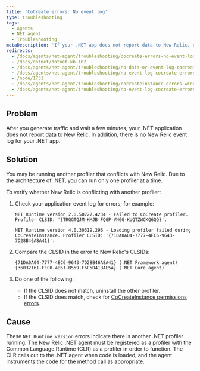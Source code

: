 ```yaml
---
title: 'CoCreate errors: No event log'
type: troubleshooting
tags:
  - Agents
  - NET agent
  - Troubleshooting
metaDescription: 'If your .NET app does not report data to New Relic, or if it does not have an event log, check for profiler conflicts.'
redirects:
  - /docs/agents/net-agent/troubleshooting/cocreate-errors-no-event-log
  - /docs/dotnet/dotnet-kb-102
  - /docs/agents/net-agent/troubleshooting/no-data-or-event-log-cocreate-errors
  - /docs/agents/net-agent/troubleshooting/no-event-log-cocreate-errors
  - /node/1731
  - /docs/agents/net-agent/troubleshooting/cocreateinstance-errors-windows-application-event-logs-net
  - /docs/agents/net-agent/troubleshooting/no-event-log-cocreate-errors-net
---
```


## Problem

After you generate traffic and wait a few minutes, your .NET application does not report data to New Relic. In addition, there is no New Relic event log for your .NET app.

## Solution

You may be running another profiler that conflicts with New Relic. Due to the architecture of .NET, you can run only one profiler at a time.

To verify whether New Relic is conflicting with another profiler:

1. Check your application event log for errors; for example:

   ```
   NET Runtime version 2.0.50727.4234 - Failed to CoCreate profiler. Profiler CLSID: '{TRQGTQJM-KMJB-FQGP-VNGG-KUQTZWCKQ6QQ}'.
   ```

   ```
   NET Runtime version 4.0.30319.296 - Loading profiler failed during CoCreateInstance. Profiler CLSID: '{71DA0A04-7777-4EC6-9643-7D28B46A8A41}'.
   ```
2. Compare the CLSID in the error to New Relic's CLSIDs:

   ```
   {71DA0A04-7777-4EC6-9643-7D28B46A8A41} (.NET Framework agent)
   {36032161-FFC0-4B61-B559-F6C5D41BAE5A} (.NET Core agent)
   ```
3. Do one of the following:

   * If the CLSID does not match, uninstall the other profiler.
   * If the CLSID does match, check for [CoCreateInstance permissions errors](/docs/agents/net-agent/troubleshooting/cocreateinstance-errors-no-profiler-log).

## Cause

These `NET Runtime version` errors indicate there is another .NET profiler running. The New Relic .NET agent must be registered as a profiler with the Common Language Runtime (CLR) as a profiler in order to function. The CLR calls out to the .NET agent when code is loaded, and the agent instruments the code for the method call as appropriate.
